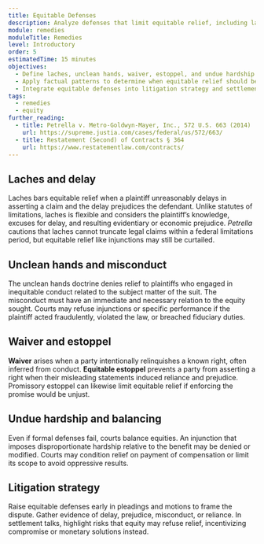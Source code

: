 ```yaml
---
title: Equitable Defenses
description: Analyze defenses that limit equitable relief, including laches, unclean hands, and estoppel.
module: remedies
moduleTitle: Remedies
level: Introductory
order: 5
estimatedTime: 15 minutes
objectives:
  - Define laches, unclean hands, waiver, estoppel, and undue hardship.
  - Apply factual patterns to determine when equitable relief should be denied or conditioned.
  - Integrate equitable defenses into litigation strategy and settlement negotiations.
tags:
  - remedies
  - equity
further_reading:
  - title: Petrella v. Metro-Goldwyn-Mayer, Inc., 572 U.S. 663 (2014)
    url: https://supreme.justia.com/cases/federal/us/572/663/
  - title: Restatement (Second) of Contracts § 364
    url: https://www.restatementlaw.com/contracts/
---
```

## Laches and delay

Laches bars equitable relief when a plaintiff unreasonably delays in asserting a claim and the delay prejudices the defendant. Unlike statutes of limitations, laches is flexible and considers the plaintiff’s knowledge, excuses for delay, and resulting evidentiary or economic prejudice. *Petrella* cautions that laches cannot truncate legal claims within a federal limitations period, but equitable relief like injunctions may still be curtailed.

## Unclean hands and misconduct

The unclean hands doctrine denies relief to plaintiffs who engaged in inequitable conduct related to the subject matter of the suit. The misconduct must have an immediate and necessary relation to the equity sought. Courts may refuse injunctions or specific performance if the plaintiff acted fraudulently, violated the law, or breached fiduciary duties.

## Waiver and estoppel

**Waiver** arises when a party intentionally relinquishes a known right, often inferred from conduct. **Equitable estoppel** prevents a party from asserting a right when their misleading statements induced reliance and prejudice. Promissory estoppel can likewise limit equitable relief if enforcing the promise would be unjust.

## Undue hardship and balancing

Even if formal defenses fail, courts balance equities. An injunction that imposes disproportionate hardship relative to the benefit may be denied or modified. Courts may condition relief on payment of compensation or limit its scope to avoid oppressive results.

## Litigation strategy

Raise equitable defenses early in pleadings and motions to frame the dispute. Gather evidence of delay, prejudice, misconduct, or reliance. In settlement talks, highlight risks that equity may refuse relief, incentivizing compromise or monetary solutions instead.
